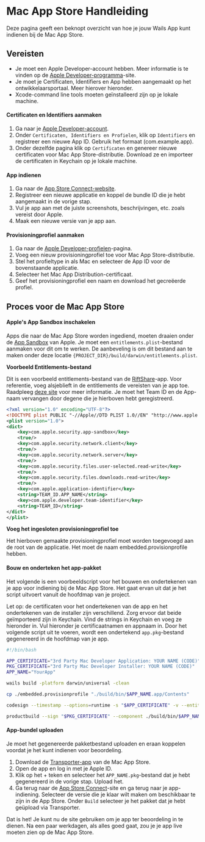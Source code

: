 # Mac App Store Handleiding

Deze pagina geeft een beknopt overzicht van hoe je jouw Wails App kunt indienen bij de Mac App Store.

## Vereisten

- Je moet een Apple Developer-account hebben. Meer informatie is te vinden op de [Apple Developer-programma](https://developer.apple.com/support/compare-memberships/)-site.
- Je moet je Certificaten, Identifiers en App hebben aangemaakt op het ontwikkelaarsportaal. Meer hierover hieronder.
- Xcode-command line tools moeten geïnstalleerd zijn op je lokale machine.

#### Certificaten en Identifiers aanmaken

1. Ga naar je [Apple Developer-account](https://developer.apple.com/account/).
2. Onder `Certificaten, Identifiers en Profielen`, klik op `Identifiers` en registreer een nieuwe App ID. Gebruik het formaat (com.example.app).
3. Onder dezelfde pagina klik op `Certificaten` en genereer nieuwe certificaten voor Mac App Store-distributie. Download ze en importeer de certificaten in Keychain op je lokale machine.

#### App indienen

1. Ga naar de [App Store Connect-website](https://appstoreconnect.apple.com/apps).
2. Registreer een nieuwe applicatie en koppel de bundle ID die je hebt aangemaakt in de vorige stap.
3. Vul je app aan met de juiste screenshots, beschrijvingen, etc. zoals vereist door Apple.
4. Maak een nieuwe versie van je app aan.

#### Provisioningprofiel aanmaken

1. Ga naar de [Apple Developer-profielen](https://developer.apple.com/account/resources/profiles/list)-pagina.
2. Voeg een nieuw provisioningprofiel toe voor Mac App Store-distributie.
3. Stel het profieltype in als Mac en selecteer de App ID voor de bovenstaande applicatie.
4. Selecteer het Mac App Distribution-certificaat.
5. Geef het provisioningprofiel een naam en download het gecreëerde profiel.

## Proces voor de Mac App Store

#### Apple's App Sandbox inschakelen

Apps die naar de Mac App Store worden ingediend, moeten draaien onder de [App Sandbox](https://developer.apple.com/app-sandboxing/) van Apple. Je moet een `entitlements.plist`-bestand aanmaken voor dit om te werken. De aanbeveling is om dit bestand aan te maken onder deze locatie `{PROJECT_DIR}/build/darwin/entitlements.plist`.

**Voorbeeld Entitlements-bestand**

Dit is een voorbeeld entitlements-bestand van de [RiftShare](https://github.com/achhabra2/riftshare)-app. Voor referentie, voeg alsjeblieft in de entitlements de vereisten van je app toe. Raadpleeg [deze site](https://developer.apple.com/documentation/bundleresources/entitlements) voor meer informatie. Je moet het Team ID en de App-naam vervangen door degene die je hierboven hebt geregistreerd.

```xml title="entitlements.plist"
<?xml version="1.0" encoding="UTF-8"?>
<!DOCTYPE plist PUBLIC "-//Apple//DTD PLIST 1.0//EN" "http://www.apple.com/DTDs/PropertyList-1.0.dtd">
<plist version="1.0">
<dict>
    <key>com.apple.security.app-sandbox</key>
    <true/>
    <key>com.apple.security.network.client</key>
    <true/>
    <key>com.apple.security.network.server</key>
    <true/>
    <key>com.apple.security.files.user-selected.read-write</key>
    <true/>
    <key>com.apple.security.files.downloads.read-write</key>
    <true/>
    <key>com.apple.application-identifier</key>
    <string>TEAM_ID.APP_NAME</string>
    <key>com.apple.developer.team-identifier</key>
    <string>TEAM_ID</string>
</dict>
</plist>
```

**Voeg het ingesloten provisioningprofiel toe**

Het hierboven gemaakte provisioningprofiel moet worden toegevoegd aan de root van de applicatie. Het moet de naam embedded.provisionprofile hebben.

#### Bouw en onderteken het app-pakket

Het volgende is een voorbeeldscript voor het bouwen en ondertekenen van je app voor indiening bij de Mac App Store. Het gaat ervan uit dat je het script uitvoert vanuit de hoofdmap van je project.

Let op: de certificaten voor het ondertekenen van de app en het ondertekenen van de installer zijn verschillend. Zorg ervoor dat beide geïmporteerd zijn in Keychain. Vind de strings in Keychain en voeg ze hieronder in. Vul hieronder je certificaatnamen en appnaam in. Door het volgende script uit te voeren, wordt een ondertekend `app.pkg`-bestand gegenereerd in de hoofdmap van je app.

```bash title="macappstore-build.sh"
#!/bin/bash

APP_CERTIFICATE="3rd Party Mac Developer Application: YOUR NAME (CODE)"
PKG_CERTIFICATE="3rd Party Mac Developer Installer: YOUR NAME (CODE)"
APP_NAME="YourApp"

wails build -platform darwin/universal -clean

cp ./embedded.provisionprofile "./build/bin/$APP_NAME.app/Contents"

codesign --timestamp --options=runtime -s "$APP_CERTIFICATE" -v --entitlements ./build/darwin/entitlements.plist ./build/bin/$APP_NAME.app

productbuild --sign "$PKG_CERTIFICATE" --component ./build/bin/$APP_NAME.app /Applications ./$APP_NAME.pkg
```

#### App-bundel uploaden

Je moet het gegenereerde pakketbestand uploaden en eraan koppelen voordat je het kunt indienen voor beoordeling.

1. Download de [Transporter-app](https://apps.apple.com/us/app/transporter/id1450874784) van de Mac App Store.
2. Open de app en log in met je Apple ID.
3. Klik op het + teken en selecteer het `APP_NAME.pkg`-bestand dat je hebt gegenereerd in de vorige stap. Upload het.
4. Ga terug naar de [App Store Connect](https://appstoreconnect.apple.com/apps)-site en ga terug naar je app-indiening. Selecteer de versie die je klaar wilt maken om beschikbaar te zijn in de App Store. Onder `Build` selecteer je het pakket dat je hebt geüpload via Transporter.

Dat is het! Je kunt nu de site gebruiken om je app ter beoordeling in te dienen. Na een paar werkdagen, als alles goed gaat, zou je je app live moeten zien op de Mac App Store.